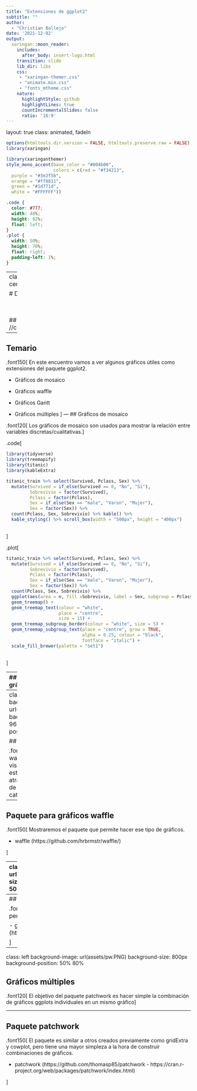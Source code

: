 ```yaml
---
title: "Extensiones de ggplot2"
subtitle: ""  
author: 
  - "Christian Ballejo"
date: '2021-12-02'
output:
  xaringan::moon_reader:
    includes:
      after_body: insert-logo.html
    transition: slide
    lib_dir: libs
    css: 
     - "xaringan-themer.css"
     - "animate.min.css"
     - "fonts_mtheme.css"
    nature:
      highlightStyle: github
      highlightLines: true
      countIncrementalSlides: false
      ratio: '16:9'
---
```

layout: true
class: animated, fadeIn

```r
options(htmltools.dir.version = FALSE, htmltools.preserve.raw = FALSE)
library(xaringan)
```

```r
library(xaringanthemer)
style_mono_accent(base_color = "#004b00", 
                  colors = c(red = "#f34213",
  purple = "#3e2f5b",
  orange = "#ff8811",
  green = "#1d771d",
  white = "#FFFFFF"))
```

```css
.code {
  color: #777;
  width: 48%;
  height: 92%;
  float: left;
}
.plot {
  width: 50%;
  height: 70%;
  float: right;
  padding-left: 1%;
}
```

---
class: inverse, hide-logo, center


# Diapositivas

<br> 
<br> 

## https: //cballejo.github.io/Intro16

---

## Temario

.font150[
En este encuentro vamos a ver algunos gráficos útiles como extensiones del paquete ggplot2.

- Gráficos de mosaico 

- Gráficos waffle 

- Gráficos Gantt 

- Gráficos múltiples 
]
---
## Gráficos de mosaico

.font120[
Los gráficos de mosaico son usados para mostrar la relación entre variables discretas/cualitativas.
]

.code[
```r
library(tidyverse)
library(treemapify)
library(titanic)
library(kableExtra)

titanic_train %>% select(Survived, Pclass, Sex) %>% 
  mutate(Survived = if_else(Survived == 0, "No", "Si"),
         Sobrevivio = factor(Survived),
         Pclass = factor(Pclass),
         Sex = if_else(Sex == "male", "Varon", "Mujer"),
         Sex = factor(Sex)) %>% 
  count(Pclass, Sex, Sobrevivio) %>% kable() %>% 
  kable_styling() %>% scroll_box(width = "500px", height = "400px")
  
```
]

.plot[
```r
titanic_train %>% select(Survived, Pclass, Sex) %>% 
  mutate(Survived = if_else(Survived == 0, "No", "Si"),
         Sobrevivio = factor(Survived),
         Pclass = factor(Pclass),
         Sex = if_else(Sex == "male", "Varon", "Mujer"),
         Sex = factor(Sex)) %>% 
  count(Pclass, Sex, Sobrevivio) %>% 
  ggplot(aes(area = n, fill =Sobrevivio, label = Sex, subgroup = Pclass)) +
  geom_treemap() +
  geom_treemap_text(colour = "white",
                    place = "centre",
                    size = 15) +
  geom_treemap_subgroup_border(colour = "white", size = 5) +
  geom_treemap_subgroup_text(place = "centre", grow = TRUE,
                             alpha = 0.25, colour = "black",
                             fontface = "italic") +
  scale_fill_brewer(palette = "Set1")
  

```
]

---
## Paquetes para gráficos de mosaico

.font150[
Mostraremos dos paquetes que permiten hacer ese tipo de gráficos.

- ggmosaic (https://cran.r-project.org/web/packages/ggmosaic/)

- treemapify (https://cran.r-project.org/web/packages/treemapify/) 
]
---
class: left
background-image: url(assets/waffle.PNG) 
background-size: 960px
background-position: 50% 70%

## Gráficos waffles

.font120[Los gráficos waffles permiten la visualización estéticamente atractiva de conteos de variables categóricas 
]
---
## Paquete para gráficos waffle

.font150[
Mostraremos el paquete que permite hacer ese tipo de gráficos.

- waffle (https://github.com/hrbrmstr/waffle/)

]

---
class: left
background-image: url(assets/gantt.PNG) 
background-size: 700px
background-position: 50% 80%

## Gráficos de diagramas de Gantt

.font120[
El diagrama de Gantt es una herramienta de gestión que sirve para planificar y programar tareas a lo largo de un período determinado. También puede servir para mostrar el seguimiento de participantes en una cohorte.
]

---
## Paquete para gráficos de Gantt

.font150[
Mostraremos el paquete que permite hacer ese tipo de gráficos.

- ganttrify (https://github.com/giocomai/ganttrify)

]

---

class: left
background-image: url(assets/pw.PNG) 
background-size: 800px
background-position: 50% 80%

## Gráficos múltiples

.font120[
El objetivo del paquete patchwork es hacer simple la combinación de gráficos ggplots individuales en un mismo gráfico
]

---
## Paquete patchwork

.font150[
El paquete es similar a otros creados previamente como gridExtra y cowplot, pero tiene una mayor simpleza a la hora de construir combinaciones de gráficos. 

- patchwork (https://github.com/thomasp85/patchwork - https://cran.r-project.org/web/packages/patchwork/index.html)

]
